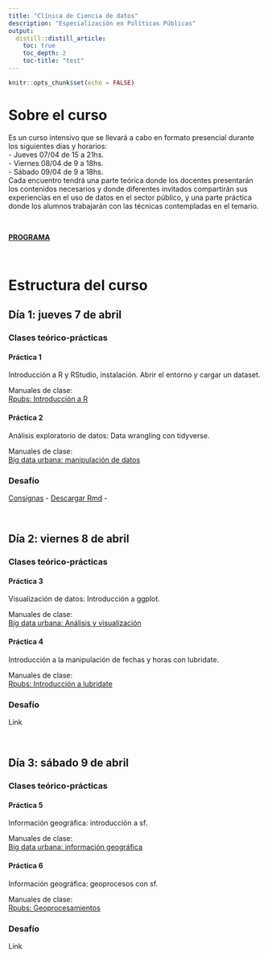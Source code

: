 ```yaml
---
title: "Clínica de Ciencia de datos"
description: "Especialización en Políticas Públicas"
output:
  distill::distill_article:
    toc: true
    toc_depth: 2
    toc-title: "test"
---
```


```r
knitr::opts_chunk$set(echo = FALSE)
```


# Sobre el curso

Es un curso intensivo que se llevará a cabo en formato presencial durante los siguientes días y horarios:  
- Jueves 07/04 de 15 a 21hs.  
- Viernes 08/04 de 9 a 18hs.  
- Sábado 09/04 de 9 a 18hs.  
Cada encuentro tendrá una parte teórica donde los docentes presentarán los contenidos necesarios y donde diferentes invitados compartirán sus experiencias en el uso de datos en el sector público, y una parte práctica donde los alumnos trabajarán con las técnicas contempladas en el temario.

&nbsp;
&nbsp;

[**PROGRAMA**](https://github.com/paulavidela/utdt_cienciadedatos/raw/main/programas/2022-EPP-CLINICA_DE_DATOS.pdf)


&nbsp;
&nbsp;

# Estructura del curso

## Día 1: jueves 7 de abril

### Clases teórico-prácticas

#### Práctica 1
Introducción a R y RStudio, instalación. Abrir el entorno y cargar un dataset.  

Manuales de clase:  
[Rpubs: Introducción a R](https://rpubs.com/angiescetta/presentacion-big-data-ciudad)



#### Práctica 2
Análisis exploratorio de datos: Data wrangling con tidyverse.

Manuales de clase:  
[Big data urbana: manipulación de datos](https://angiescetta.github.io/big-data-urbana/manipulaci%C3%B3n-de-datos.html)


### Desafío
[Consignas](epp-clinica/desafio1_template.html) - [Descargar Rmd](epp-clinica/desafio1_template.Rmd) -

&nbsp;
&nbsp;


## Día 2: viernes 8 de abril

### Clases teórico-prácticas

#### Práctica 3
Visualización de datos: Introducción a ggplot.

Manuales de clase:  
[Big data urbana: Análisis y visualización](https://angiescetta.github.io/big-data-urbana/an%C3%A1lisis-y-visualizaci%C3%B3n-de-datos.html)



#### Práctica 4
Introducción a la manipulación de fechas y horas con lubridate. 

Manuales de clase:  
[Rpubs: Introducción a lubridate](https://rpubs.com/paulavidela/fechas)


### Desafío
Link


&nbsp;
&nbsp;

## Día 3: sábado 9 de abril

### Clases teórico-prácticas

#### Práctica 5
Información geográfica: introducción a sf.  

Manuales de clase:  
[Big data urbana: información geográfica](https://angiescetta.github.io/big-data-urbana/informaci%C3%B3n-geogr%C3%A1fica-y-mapas.html)



#### Práctica 6
Información geográfica: geoprocesos con sf.  

Manuales de clase:  
[Rpubs: Geoprocesamientos](https://rpubs.com/paulavidela/funciones-sf)


### Desafío
Link




